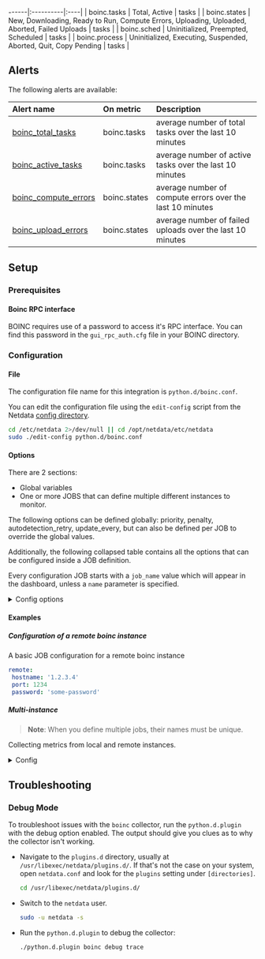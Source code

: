 ------|:----------|:----|
| boinc.tasks | Total, Active | tasks |
| boinc.states | New, Downloading, Ready to Run, Compute Errors, Uploading, Uploaded, Aborted, Failed Uploads | tasks |
| boinc.sched | Uninitialized, Preempted, Scheduled | tasks |
| boinc.process | Uninitialized, Executing, Suspended, Aborted, Quit, Copy Pending | tasks |



## Alerts


The following alerts are available:

| Alert name  | On metric | Description |
|:------------|:----------|:------------|
| [ boinc_total_tasks ](https://github.com/netdata/netdata/blob/master/health/health.d/boinc.conf) | boinc.tasks | average number of total tasks over the last 10 minutes |
| [ boinc_active_tasks ](https://github.com/netdata/netdata/blob/master/health/health.d/boinc.conf) | boinc.tasks | average number of active tasks over the last 10 minutes |
| [ boinc_compute_errors ](https://github.com/netdata/netdata/blob/master/health/health.d/boinc.conf) | boinc.states | average number of compute errors over the last 10 minutes |
| [ boinc_upload_errors ](https://github.com/netdata/netdata/blob/master/health/health.d/boinc.conf) | boinc.states | average number of failed uploads over the last 10 minutes |


## Setup

### Prerequisites

#### Boinc RPC interface

BOINC requires use of a password to access it's RPC interface. You can find this password in the `gui_rpc_auth.cfg` file in your BOINC directory.


### Configuration

#### File

The configuration file name for this integration is `python.d/boinc.conf`.


You can edit the configuration file using the `edit-config` script from the
Netdata [config directory](/docs/configuring/configuration#the-netdata-config-directory).

```bash
cd /etc/netdata 2>/dev/null || cd /opt/netdata/etc/netdata
sudo ./edit-config python.d/boinc.conf
```
#### Options

There are 2 sections:

* Global variables
* One or more JOBS that can define multiple different instances to monitor.

The following options can be defined globally: priority, penalty, autodetection_retry, update_every, but can also be defined per JOB to override the global values.

Additionally, the following collapsed table contains all the options that can be configured inside a JOB definition.

Every configuration JOB starts with a `job_name` value which will appear in the dashboard, unless a `name` parameter is specified.


<details><summary>Config options</summary>

| Name | Description | Default | Required |
|:----|:-----------|:-------|:--------:|
| update_every | Sets the default data collection frequency. | 5 | False |
| priority | Controls the order of charts at the netdata dashboard. | 60000 | False |
| autodetection_retry | Sets the job re-check interval in seconds. | 0 | False |
| penalty | Indicates whether to apply penalty to update_every in case of failures. | yes | False |
| name | Job name. This value will overwrite the `job_name` value. JOBS with the same name are mutually exclusive. Only one of them will be allowed running at any time. This allows autodetection to try several alternatives and pick the one that works. |  | False |
| hostname | Define a hostname where boinc is running. | localhost | False |
| port | The port of boinc RPC interface. |  | False |
| password | Provide a password to connect to a boinc RPC interface. |  | False |

</details>

#### Examples

##### Configuration of a remote boinc instance

A basic JOB configuration for a remote boinc instance

```yaml
remote:
 hostname: '1.2.3.4'
 port: 1234
 password: 'some-password'

```
##### Multi-instance

> **Note**: When you define multiple jobs, their names must be unique.

Collecting metrics from local and remote instances.


<details><summary>Config</summary>

```yaml
localhost:
  name: 'local'
  host: '127.0.0.1'
  port: 1234
  password: 'some-password'

remote_job:
  name: 'remote'
  host: '192.0.2.1'
  port: 1234
  password: some-other-password

```
</details>



## Troubleshooting

### Debug Mode

To troubleshoot issues with the `boinc` collector, run the `python.d.plugin` with the debug option enabled. The output
should give you clues as to why the collector isn't working.

- Navigate to the `plugins.d` directory, usually at `/usr/libexec/netdata/plugins.d/`. If that's not the case on
  your system, open `netdata.conf` and look for the `plugins` setting under `[directories]`.

  ```bash
  cd /usr/libexec/netdata/plugins.d/
  ```

- Switch to the `netdata` user.

  ```bash
  sudo -u netdata -s
  ```

- Run the `python.d.plugin` to debug the collector:

  ```bash
  ./python.d.plugin boinc debug trace
  ```


